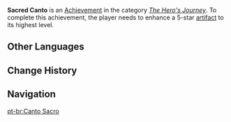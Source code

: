 {{Achievement Infobox
|title        = 
|id           = 80029
|order id     = 0029
|category     = The Hero's Journey
|description  = Enhance a 5-star [[artifact]] to its highest level.
|requirements = 
|primogems    = 10
|tracking     = 
|topic        = Artifacts
}}
'''Sacred Canto''' is an [[Achievement]] in the category ''[[The Hero's Journey]]''. To complete this achievement, the player needs to enhance a 5-star [[artifact]] to its highest level.
<!--
==Trivia==

==Video Guides==
{{EVT
|video1   = 
|caption1 = 
}}
-->
==Other Languages==
{{Other Languages
|en      = Sacred Canto
|zhs     = 祝圣篇章
|zhs_rm  = Zhù Shèng Piānzhāng
|zht     = 祝聖篇章
|zht_rm  = Zhù Shèng Piānzhāng
|zh_tl   = 
|ja      = 祝聖詩篇
|ja_rm   = Shukusei Shihen{{Assumed}}{{Sino}}
|ja_tl   = Celebratory Holy Collection of Poems
|ko      = 축성의 장
|ko_rm   = 
|ko_tl   = 
|es      = Canto sacro
|es_tl   = Sacred Canto
|fr      = Verset sacré
|fr_tl   = Sacred Verse
|ru      = Священные главы
|ru_tl   = 
|th      = บทแห่งความศักดิ์สิทธิ์
|th_rm   = 
|th_tl   = 
|vi      = Chương chúc phúc
|vi_tl   = 
|de      = Heilige Schrift
|de_tl   = Holy Scriture
|id      = Peninggalan Bersejarah
|id_tl   = Historical Relic
|pt      = Canto Sacro
|pt_tl   = 
}}

==Change History==
{{Change History|1.0}}
<!--
==References==
{{Reflist}}
-->
==Navigation==
{{Achievement Navbox|The Hero's Journey}}
[[pt-br:Canto Sacro]]